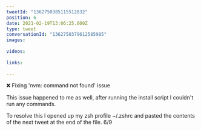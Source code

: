 ```yaml
---
tweetId: "1362750385115512832"
position: 6
date: 2021-02-19T13:06:25.000Z
type: tweet
conversationId: "1362750379612585985"
images:
  
videos:
  
links:
  
---
```

❌ Fixing 'nvm: command not found' issue

This issue happened to me as well, after running the install script I couldn't run any commands.

To resolve this I opened up my zsh profile ~/.zshrc and pasted the contents of the next tweet at the end of the file. 6/9
